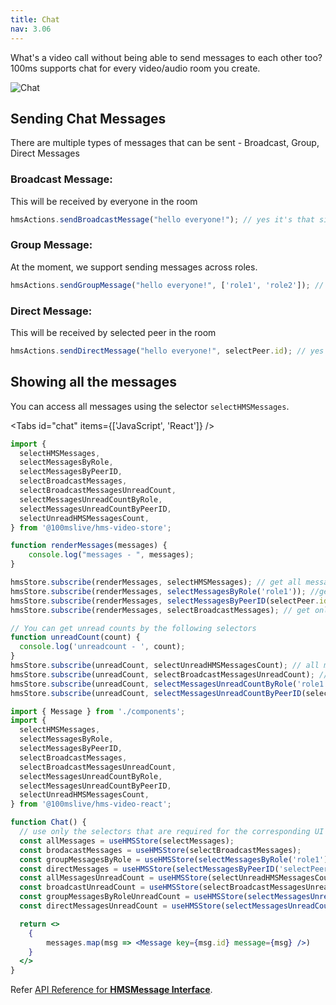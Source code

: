 ```yaml
---
title: Chat
nav: 3.06
---
```


What's a video call without being able to send messages to each other too? 100ms supports chat for every video/audio room you create.

![Chat](/guides/chat.png)

## Sending Chat Messages

There are multiple types of messages that can be sent - Broadcast, Group, Direct Messages

### Broadcast Message:
This will be received by everyone in the room  

```js
hmsActions.sendBroadcastMessage("hello everyone!"); // yes it's that simple 😉
```

### Group Message:
At the moment, we support sending messages across roles.

```js
hmsActions.sendGroupMessage("hello everyone!", ['role1', 'role2']); // yes it's that simple 😉
```

### Direct Message:
This will be received by selected peer in the room 

```js
hmsActions.sendDirectMessage("hello everyone!", selectPeer.id); // yes it's that simple 😉
```

## Showing all the messages

You can access all messages using the selector `selectHMSMessages`. 

<Tabs id="chat" items={['JavaScript', 'React']} />

<Tab id='chat-0'>

```js
import {
  selectHMSMessages,
  selectMessagesByRole,
  selectMessagesByPeerID,
  selectBroadcastMessages,
  selectBroadcastMessagesUnreadCount,
  selectMessagesUnreadCountByRole,
  selectMessagesUnreadCountByPeerID,
  selectUnreadHMSMessagesCount,
} from '@100mslive/hms-video-store';

function renderMessages(messages) {
    console.log("messages - ", messages);
}

hmsStore.subscribe(renderMessages, selectHMSMessages); // get all messages
hmsStore.subscribe(renderMessages, selectMessagesByRole('role1')); //get messages by role
hmsStore.subscribe(renderMessages, selectMessagesByPeerID(selectPeer.id)); // get messages by peer
hmsStore.subscribe(renderMessages, selectBroadcastMessages); // get only broadcast messages

// You can get unread counts by the following selectors
function unreadCount(count) {
  console.log('unreadcount - ', count);
}
hmsStore.subscribe(unreadCount, selectUnreadHMSMessagesCount); // all messages unread count
hmsStore.subscribe(unreadCount, selectBroadcastMessagesUnreadCount); // broadcast unread count
hmsStore.subscribe(unreadCount, selectMessagesUnreadCountByRole('role1')); // role unread count 
hmsStore.subscribe(unreadCount, selectMessagesUnreadCountByPeerID(selectPeer.id)); // peer unread count

```

</Tab>

<Tab id='chat-1'>

```jsx
import { Message } from './components';
import {
  selectHMSMessages,
  selectMessagesByRole,
  selectMessagesByPeerID,
  selectBroadcastMessages,
  selectBroadcastMessagesUnreadCount,
  selectMessagesUnreadCountByRole,
  selectMessagesUnreadCountByPeerID,
  selectUnreadHMSMessagesCount,
} from '@100mslive/hms-video-react';

function Chat() {
  // use only the selectors that are required for the corresponding UI
  const allMessages = useHMSStore(selectMessages);
  const brodacastMessages = useHMSStore(selectBroadcastMessages);
  const groupMessagesByRole = useHMSStore(selectMessagesByRole('role1'));
  const directMessages = useHMSStore(selectMessagesByPeerID('selectPeer.id'));
  const allMessagesUnreadCount = useHMSStore(selectUnreadHMSMessagesCount);
  const broadcastUnreadCount = useHMSStore(selectBroadcastMessagesUnreadCount);
  const groupMessagesByRoleUnreadCount = useHMSStore(selectMessagesUnreadCountByRole('role1'));
  const directMessagesUnreadCount = useHMSStore(selectMessagesUnreadCountByPeerID(selectPeer.id));

  return <>
    {
        messages.map(msg => <Message key={msg.id} message={msg} />)
    }
  </>
}
```

</Tab>

Refer [API Reference for **HMSMessage Interface**](/api-reference/javascript/v2/interfaces/HMSMessage).
